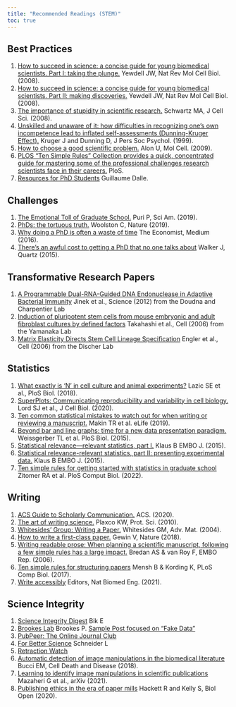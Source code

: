 ```yaml
---
title: "Recommended Readings (STEM)"
toc: true
---
```


## Best Practices

1)  [How to succeed in science: a concise guide for young biomedical scientists. Part I: taking the plunge.](https://www.ncbi.nlm.nih.gov/pmc/articles/PMC2685175/) Yewdell JW, Nat Rev Mol Cell Biol. (2008).
2)  [How to succeed in science: a concise guide for young biomedical scientists. Part II: making discoveries.](https://www.ncbi.nlm.nih.gov/pmc/articles/PMC2675886/) Yewdell JW, Nat Rev Mol Cell Biol. (2008).
3)  [The importance of stupidity in scientific research.](https://pubmed.ncbi.nlm.nih.gov/18492790/) Schwartz MA, J Cell Sci. (2008).
4)  [Unskilled and unaware of it: how difficulties in recognizing one's own incompetence lead to inflated self-assessments (Dunning-Kruger Effect).](https://pubmed.ncbi.nlm.nih.gov/10626367/) Kruger J and Dunning D, J Pers Soc Psychol. (1999).
5)  [How to choose a good scientific problem.](https://pubmed.ncbi.nlm.nih.gov/19782018/) Alon U, Mol Cell. (2009).
6)  [PLOS "Ten Simple Rules" Collection provides a quick, concentrated guide for mastering some of the professional challenges research scientists face in their careers.](https://collections.plos.org/collection/ten-simple-rules/) PloS.
7)  [Resources for PhD Students](https://gdalle.github.io/phd-resources/) Guillaume Dalle.

## Challenges

1)  [The Emotional Toll of Graduate School.](https://blogs.scientificamerican.com/observations/the-emotional-toll-of-graduate-school/) Puri P, Sci Am. (2019).
2)  [PhDs: the tortuous truth.](https://www.nature.com/articles/d41586-019-03459-7) Woolston C, Nature (2019).
3)  [Why doing a PhD is often a waste of time](https://medium.economist.com/why-doing-a-phd-is-often-a-waste-of-time-349206f9addb) The Economist, Medium (2016).
4)  [There's an awful cost to getting a PhD that no one talks about](https://qz.com/547641/theres-an-awful-cost-to-getting-a-phd-that-no-one-talks-about) Walker J, Quartz (2015).

## Transformative Research Papers

1)  [A Programmable Dual-RNA-Guided DNA Endonuclease in Adaptive Bacterial Immunity](https://www.science.org/doi/10.1126/science.1225829) Jinek et al., Science (2012) from the Doudna and Charpentier Lab
2)  [Induction of pluripotent stem cells from mouse embryonic and adult fibroblast cultures by defined factors](https://www.cell.com/cell/fulltext/S0092-8674(06)00976-7) Takahashi et al., Cell (2006) from the Yamanaka Lab
3)  [Matrix Elasticity Directs Stem Cell Lineage Specification](https://www.sciencedirect.com/science/article/pii/S0092867406009615) Engler et al., Cell (2006) from the Discher Lab

## Statistics

1)  [What exactly is 'N' in cell culture and animal experiments?](https://pubmed.ncbi.nlm.nih.gov/29617358/) Lazic SE et al., PloS Biol. (2018).
2)  [SuperPlots: Communicating reproducibility and variability in cell biology.](https://pubmed.ncbi.nlm.nih.gov/32346721/) Lord SJ et al., J Cell Biol. (2020).
3)  [Ten common statistical mistakes to watch out for when writing or reviewing a manuscript.](https://www.ncbi.nlm.nih.gov/pmc/articles/PMC6785265/) Makin TR et al. eLife (2019).
4)  [Beyond bar and line graphs: time for a new data presentation paradigm.](https://pubmed.ncbi.nlm.nih.gov/25901488/) Weissgerber TL et al. PloS Biol. (2015).
5)  [Statistical relevance---relevant statistics, part I.](https://pubmed.ncbi.nlm.nih.gov/26392568/) Klaus B EMBO J. (2015).
6)  [Statistical relevance-relevant statistics, part II: presenting experimental data.](https://pubmed.ncbi.nlm.nih.gov/27436873/) Klaus B EMBO J. (2015).
7)  [Ten simple rules for getting started with statistics in graduate school](https://pubmed.ncbi.nlm.nih.gov/35446846/) Zitomer RA et al. PloS Comput Biol. (2022).

## Writing

1)  [ACS Guide to Scholarly Communication.](https://pubs.acs.org/doi/book/10.1021/acsguide) ACS. (2020).
2)  [The art of writing science.](https://onlinelibrary.wiley.com/doi/10.1002/pro.514) Plaxco KW, Prot. Sci. (2010).
3)  [Whitesides' Group: Writing a Paper.](https://onlinelibrary.wiley.com/doi/abs/10.1002/adma.200400767) Whitesides GM, Adv. Mat. (2004).
4)  [How to write a first-class paper.](https://www.nature.com/articles/d41586-018-02404-4) Gewin V, Nature (2018).
5)  [Writing readable prose: When planning a scientific manuscript, following a few simple rules has a large impact.](https://www.ncbi.nlm.nih.gov/pmc/articles/PMC1559667/) Bredan AS & van Roy F, EMBO Rep. (2006).
6)  [Ten simple rules for structuring papers](https://journals.plos.org/ploscompbiol/article?id=10.1371/journal.pcbi.1005619) Mensh B & Kording K, PLoS Comp Biol. (2017).
7)  [Write accessibly](https://www.nature.com/articles/s41551-021-00816-8) Editors, Nat Biomed Eng. (2021).

## Science Integrity

1)  [Science Integrity Digest](https://scienceintegritydigest.com/) Bik E
2)  [Brookes Lab](https://psblab.org/) Brookes P. [Sample Post focused on "Fake Data"](https://psblab.org/?p=651)
3)  [PubPeer: The Online Journal Club](https://pubpeer.com/)
4)  [For Better Science](https://forbetterscience.com/) Schneider L
5)  [Retraction Watch](https://retractionwatch.com/)
6)  [Automatic detection of image manipulations in the biomedical literature](https://www.nature.com/articles/s41419-018-0430-3) Bucci EM, Cell Death and Disease (2018).
7)  [Learning to identify image manipulations in scientific publications](https://arxiv.org/abs/2102.01874) Mazaheri G et al., arXiv (2021).
8)  [Publishing ethics in the era of paper mills](https://journals.biologists.com/bio/article/9/10/bio056556/222806/Publishing-ethics-in-the-era-of-paper-mills) Hackett R and Kelly S, Biol Open (2020).
